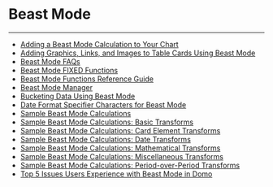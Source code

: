 


Beast Mode
==========
***
* [Adding a Beast Mode Calculation to Your Chart](..\..\article\adding_a_beast_mode_calculation_to_your_chart\index.qmd)
* [Adding Graphics, Links, and Images to Table Cards Using Beast Mode](..\..\article\adding_graphics_links_and_images_to_table_cards_using_beast_mode\index.qmd)
* [Beast Mode FAQs](..\..\article\beast_mode_faqs\index.qmd)
* [Beast Mode FIXED Functions](..\..\article\beast_mode_fixed_functions\index.qmd)
* [Beast Mode Functions Reference Guide](..\..\article\beast_mode_functions_reference_guide\index.qmd)
* [Beast Mode Manager](..\..\article\beast_mode_manager\index.qmd)
* [Bucketing Data Using Beast Mode](..\..\article\bucketing_data_using_beast_mode\index.qmd)
* [Date Format Specifier Characters for Beast Mode](..\..\article\date_format_specifier_characters_for_beast_mode\index.qmd)
* [Sample Beast Mode Calculations](..\..\article\sample_beast_mode_calculations\index.qmd)
* [Sample Beast Mode Calculations: Basic Transforms](..\..\article\sample_beast_mode_calculations_basic_transforms\index.qmd)
* [Sample Beast Mode Calculations: Card Element Transforms](..\..\article\sample_beast_mode_calculations_card_element_transforms\index.qmd)
* [Sample Beast Mode Calculations: Date Transforms](..\..\article\sample_beast_mode_calculations_date_transforms\index.qmd)
* [Sample Beast Mode Calculations: Mathematical Transforms](..\..\article\sample_beast_mode_calculations_mathematical_transforms\index.qmd)
* [Sample Beast Mode Calculations: Miscellaneous Transforms](..\..\article\sample_beast_mode_calculations_miscellaneous_transforms\index.qmd)
* [Sample Beast Mode Calculations: Period-over-Period Transforms](..\..\article\sample_beast_mode_calculations_periodoverperiod_transforms\index.qmd)
* [Top 5 Issues Users Experience with Beast Mode in Domo](..\..\article\top_5_issues_users_experience_with_beast_mode_in_domo\index.qmd)
